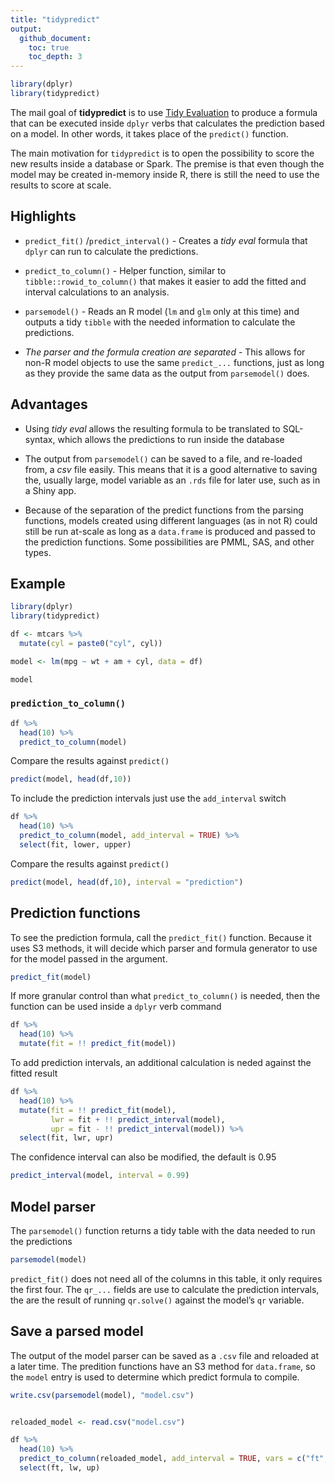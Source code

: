 ```yaml
---
title: "tidypredict"
output:
  github_document:
    toc: true
    toc_depth: 3
---
```

```r
library(dplyr)
library(tidypredict)
```

The mail goal of **tidypredict** is to use [Tidy Evaluation](http://rlang.tidyverse.org/articles/tidy-evaluation.html) to produce a formula that can be executed inside `dplyr` verbs that calculates the prediction based on a model.  In other words, it takes place of the `predict()` function.

The main motivation for `tidypredict` is to open the possibility to score the new results inside a database or Spark.  The premise is that even though the model may be created in-memory inside R, there is still the need to use the results to score at scale.

## Highlights

- `predict_fit()` /`predict_interval()` - Creates a *tidy eval* formula that `dplyr` can run to calculate the predictions.

- `predict_to_column()` - Helper function, similar to `tibble::rowid_to_column()` that makes it easier to add the fitted and interval calculations to an analysis.

- `parsemodel()` - Reads an R model (`lm` and `glm` only at this time) and outputs a tidy `tibble` with the needed information to calculate the predictions.  

- *The parser and the formula creation are separated* - This allows for non-R model objects to use the same `predict_...` functions, just as long as they provide the same data as the output from `parsemodel()` does.

## Advantages

- Using *tidy eval* allows the resulting formula to be translated to SQL-syntax, which allows the predictions to run inside the database

- The output from `parsemodel()` can be saved to a file, and re-loaded from, a *csv* file easily. This means that it is a good alternative to saving the, usually large, model variable as an `.rds` file for later use, such as in a Shiny app.

- Because of the separation of the predict functions from the parsing functions, models created using different languages (as in not R) could still be run at-scale as long as a `data.frame` is produced and passed to the prediction functions.  Some possibilities are PMML, SAS, and other types.


## Example

```r
library(dplyr)
library(tidypredict)

df <- mtcars %>%
  mutate(cyl = paste0("cyl", cyl))

model <- lm(mpg ~ wt + am + cyl, data = df)

model
```

### `prediction_to_column()`

```r
df %>%
  head(10) %>%
  predict_to_column(model)
```


Compare the results against `predict()`

```r
predict(model, head(df,10))
```

To include the prediction intervals just use the `add_interval` switch
```r
df %>%
  head(10) %>%
  predict_to_column(model, add_interval = TRUE) %>%
  select(fit, lower, upper)
```


Compare the results against `predict()`

```r
predict(model, head(df,10), interval = "prediction")
```


## Prediction functions

To see the prediction formula, call the `predict_fit()` function.  Because it uses S3 methods, it will decide which parser and formula generator to use for the model passed in the argument.

```r
predict_fit(model)
```

If more granular control than what `predict_to_column()` is needed, then the function can be used inside a `dplyr` verb command

```r
df %>%
  head(10) %>%
  mutate(fit = !! predict_fit(model))
```



To add prediction intervals, an additional calculation is neded against the fitted result
```r
df %>%
  head(10) %>%
  mutate(fit = !! predict_fit(model),
         lwr = fit + !! predict_interval(model),
         upr = fit - !! predict_interval(model)) %>%
  select(fit, lwr, upr)
```

The confidence interval can also be modified, the default is 0.95

```r
predict_interval(model, interval = 0.99)
```

## Model parser

The `parsemodel()` function returns a tidy table with the data needed to run the predictions

```r
parsemodel(model)
```

`predict_fit()` does not need all of the columns in this table, it only requires the first four. The `qr_...` fields are use to calculate the prediction intervals, the are the result of running `qr.solve()` against the model's `qr` variable.

## Save a parsed model

The output of the model parser can be saved as a `.csv` file and reloaded at a later time.  The predition functions have an S3 method for `data.frame`, so the `model` entry is used to determine which predict formula to compile.

```r
write.csv(parsemodel(model), "model.csv")


reloaded_model <- read.csv("model.csv")

df %>%
  head(10) %>%
  predict_to_column(reloaded_model, add_interval = TRUE, vars = c("ft", "up", "lw")) %>%
  select(ft, lw, up)
```




